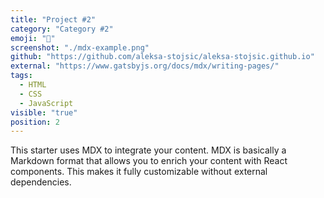 ```yaml
---
title: "Project #2"
category: "Category #2"
emoji: "📓"
screenshot: "./mdx-example.png"
github: "https://github.com/aleksa-stojsic/aleksa-stojsic.github.io"
external: "https://www.gatsbyjs.org/docs/mdx/writing-pages/"
tags:
  - HTML
  - CSS
  - JavaScript
visible: "true"
position: 2
---
```


This starter uses MDX to integrate your content. MDX is basically a Markdown format that allows you to enrich your content with React components. This makes it fully customizable without external dependencies.
